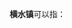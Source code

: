 '''横水镇'''可以指：
{{PRC admin/disambig|14/08/26/101/000|36/07/25/100/000|41/03/22/108/000|41/05/81/104/000|61/03/22/103/000}}
{{disambig|cat=三字中国镇名消歧义}}